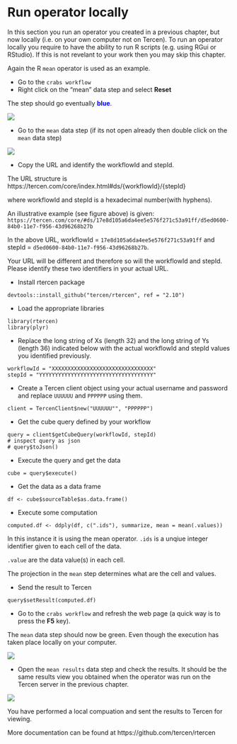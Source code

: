 # Run operator locally
In this section you run an operator you created in a previous chapter, but now locally (i.e. on your own computer not on Tercen). To run an operator locally you require to have the ability to run R scripts (e.g. using RGui or RStudio). If this is not revelant to your work then you may skip this chapter.

Again the R ``mean`` operator is used as an example. 

* Go to the ``crabs workflow``
* Right click on the "mean" data step and select **Reset**

The step should go eventually <span style="color:blue">__blue__</span>.

![](images/workflow_mean_reset.png)

* Go to the ``mean`` data step (if its not open already then double click on the ``mean`` data step)

![](images/mean_step_url.png)

* Copy the URL and identify the workflowId and stepId.

The URL structure is https://tercen.com/core/index.html#ds/{workflowId}/{stepId}

where workflowId and stepId is a hexadecimal number(with hyphens).

An illustrative example (see figure above) is given:
``https://tercen.com/core/#ds/17e8d105a6da4ee5e576f271c53a91ff/d5ed0600-84b0-11e7-f956-43d96268b27b``

In the above URL, workflowId = ``17e8d105a6da4ee5e576f271c53a91ff`` and stepId = ``d5ed0600-84b0-11e7-f956-43d96268b27b``.

Your URL will be different and therefore so will the workflowId and stepId. Please identify these two identifiers in your actual URL.

* Install rtercen package

```
devtools::install_github("tercen/rtercen", ref = "2.10")
```

* Load the appropriate libraries
```
library(rtercen)
library(plyr)
```

* Replace the long string of Xs (length 32) and the long string of Ys (length 36) indicated below with the actual workflowId and stepId values you identified previously.

```
workflowId = "XXXXXXXXXXXXXXXXXXXXXXXXXXXXXXXX"
stepId = "YYYYYYYYYYYYYYYYYYYYYYYYYYYYYYYYYYYY"
```
* Create a Tercen client object using your actual username and password and replace ``UUUUUU`` and ``PPPPPP`` using them.

```
client = TercenClient$new("UUUUUU"", "PPPPPP")
```

* Get the cube query defined by your workflow
```
query = client$getCubeQuery(workflowId, stepId)
# inspect query as json
# query$toJson()
```
* Execute the query and get the data
```
cube = query$execute()
```
* Get the data as a data frame
```
df <- cube$sourceTable$as.data.frame()
```
* Execute some computation
```
computed.df <- ddply(df, c(".ids"), summarize, mean = mean(.values))
```
In this instance it is using the mean operator. 
``.ids`` is a unqiue integer identifier given to each cell of the data.

``.value`` are the data value(s) in each cell.

The projection in the ``mean`` step determines what are the cell and values.



* Send the result to Tercen
```
query$setResult(computed.df)
```
* Go to the ``crabs workflow`` and refresh the web page (a quick way is to press the __F5__ key).

The ``mean`` data step should now be green. Even though the execution has taken place locally on your computer.

![](images/workflow_mean.png)

* Open the ``mean results`` data step and check the results. It should be the same results view you obtained when the operator was run on the Tercen server in the previous chapter.

![](images/mean_results.png)

You have performed a local compuation and sent the results to Tercen for viewing.

More documentation can be found at https://github.com/tercen/rtercen